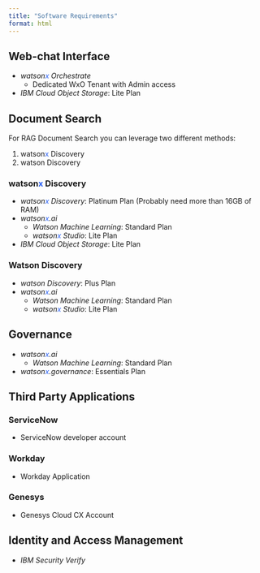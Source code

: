 ```yaml
---
title: "Software Requirements"
format: html
---
```


## **Web-chat Interface**
- *watson<span style="color:#2c62f5;">x</span> Orchestrate*
    - Dedicated WxO Tenant with Admin access
- *IBM Cloud Object Storage*: Lite Plan

## **Document Search**
For RAG Document  Search you can leverage two different methods:
<ol>
<li>watson<span style="color:#2c62f5;">x</span> Discovery
<li>watson Discovery
</ol>

### watson<span style="color:#2c62f5;">x</span> Discovery
- *watson<span style="color:#2c62f5;">x</span> Discovery*: Platinum Plan (Probably need more than 16GB of RAM)
- *watson<span style="color:#2c62f5;">x</span>.ai*
    - *Watson Machine Learning*: Standard Plan
    - *watson<span style="color:#2c62f5;">x</span> Studio*: Lite Plan
- *IBM Cloud Object Storage*: Lite Plan

### Watson Discovery
- *watson Discovery*: Plus Plan
- *watson<span style="color:#2c62f5;">x</span>.ai*
    - *Watson Machine Learning*: Standard Plan
    - *watson<span style="color:#2c62f5;">x</span> Studio*: Lite Plan

## **Governance**
- *watson<span style="color:#2c62f5;">x</span>.ai*
    - *Watson Machine Learning*: Standard Plan
- *watson<span style="color:#2c62f5;">x</span>.governance*: Essentials Plan

## **Third Party Applications**

### ServiceNow
- ServiceNow developer account

### Workday
- Workday Application

### Genesys
- Genesys Cloud CX Account

## **Identity and Access Management**
- *IBM Security Verify*